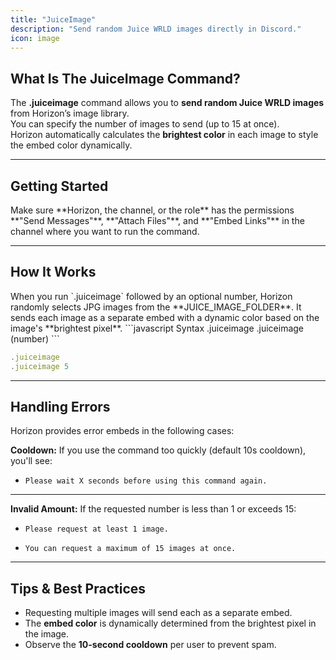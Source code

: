 ---
title: "JuiceImage"
description: "Send random Juice WRLD images directly in Discord."
icon: image
---

## What Is The JuiceImage Command?

The **.juiceimage** command allows you to **send random Juice WRLD images** from Horizon’s image library.  
You can specify the number of images to send (up to 15 at once).  
Horizon automatically calculates the **brightest color** in each image to style the embed color dynamically.

---

## Getting Started

<Steps>
    <Step title="Ensure Permissions">
        <Info>
            Make sure **Horizon, the channel, or the role** has the permissions **"Send Messages"**, **"Attach Files"**, and **"Embed Links"** in the channel where you want to run the command.
        </Info>
    </Step>
</Steps>

---

## How It Works

<Info>
When you run `.juiceimage` followed by an optional number, Horizon randomly selects JPG images from the **JUICE_IMAGE_FOLDER**.  
It sends each image as a separate embed with a dynamic color based on the image's **brightest pixel**.
</Info>

<CodeGroup>
```javascript Syntax
.juiceimage
.juiceimage (number)
```

```javascript Example
.juiceimage
.juiceimage 5
```
</CodeGroup>

---

## Handling Errors

<Warning title="Command Limitations and Errors">
Horizon provides error embeds in the following cases:

**Cooldown:** If you use the command too quickly (default 10s cooldown), you'll see:  
- `Please wait X seconds before using this command again.`

---

**Invalid Amount:** If the requested number is less than 1 or exceeds 15:  
- `Please request at least 1 image.`

- `You can request a maximum of 15 images at once.`
</Warning>

---

## Tips & Best Practices

- Requesting multiple images will send each as a separate embed.  
- The **embed color** is dynamically determined from the brightest pixel in the image.  
- Observe the **10-second cooldown** per user to prevent spam.
